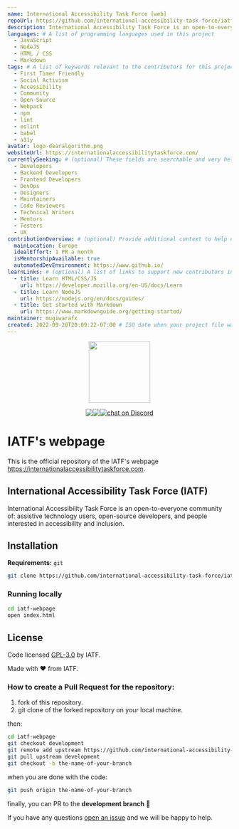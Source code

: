 ```yaml
---
name: International Accessibility Task Force [web]
repoUrl: https://github.com/international-accessibility-task-force/iatf-webpage
description: International Accessibility Task Force is an open-to-everyone community of assistive technology users, open-source developers, and people interested in accessibility and inclusion.
languages: # A list of programming languages used in this project
  - JavaScript
  - NodeJS
  - HTML / CSS
  - Markdown
tags: # A list of keywords relevant to the contributors for this project
  - First Timer Friendly
  - Social Activism
  - Accessibility
  - Community
  - Open-Source
  - Webpack
  - npm
  - lint
  - eslint
  - babel
  - a11y
avatar: logo-dearalgorithm.png
websiteUrl: https://internationalaccessibilitytaskforce.com/
currentlySeeking: # (optional) These fields are searchable and very helpful for contributors to match well with your project
  - Developers
  - Backend Developers
  - Frontend Developers
  - DevOps
  - Designers
  - Maintainers
  - Code Reviewers
  - Technical Writers
  - Mentors
  - Testers
  - UX
contributionOverview: # (optional) Provide additional context to help contributors match well with your project
  mainLocation: Europe
  idealEffort: 1 PR a month
  isMentorshipAvailable: true
  automatedDevEnvironment: https://www.github.io/
learnLinks: # (optional) A list of links to support new contributors in learning about your project and tech stack and culture / community
  - title: Learn HTML/CSS/JS
    url: https://developer.mozilla.org/en-US/docs/Learn
  - title: Learn NodeJS
    url: https://nodejs.org/en/docs/guides/
  - title: Get started with Markdown
    url: https://www.markdownguide.org/getting-started/
maintainer: mugiwarafx
created: 2022-09-20T20:09:22-07:00 # ISO date when your project file was added
---
```


<!-- Divide your content into sections using our handy shortcodes. Each section is optional -->

<Overview>

<p align="center">
    <img src="/projects/international-accessibility-task-force/logo-iatf.png"
        height="138">
</p>
<p align="center" style="display:flex; margin:auto; width:fit-content;">
    <a href="https://github.com/international-accessibility-task-force/iatf-webpage/graphs/contributors" alt="Contributors">
        <img src="https://img.shields.io/github/contributors/international-accessibility-task-force/iatf-webpage" /></a>
    <a href="https://github.com/international-accessibility-task-force/iatf-webpage/pulse" alt="Activity">
        <img src="https://img.shields.io/github/commit-activity/m/international-accessibility-task-force/iatf-webpage" /></a>
    <a href="https://discord.gg/D8brSJSpaZ">
        <img src="https://img.shields.io/discord/1014599739230130267?logo=discord"
            alt="chat on Discord"></a>
</p>

# IATF's webpage

This is the official repository of the IATF's webpage https://internationalaccessibilitytaskforce.com.

## International Accessibility Task Force (IATF)

International Accessibility Task Force is an open-to-everyone community of: assistive technology users, open-source developers, and people interested in accessibility and inclusion.

## Installation

**Requirements:** `git`

```sh
git clone https://github.com/international-accessibility-task-force/iatf-webpage.git
```

### Running locally

```sh
cd iatf-webpage
open index.html
```

## License
Code licensed [GPL-3.0](https://choosealicense.com/licenses/gpl-3.0/) by IATF.

Made with ❤️ from IATF.

</Overview>

<Contributing>

### How to create a Pull Request for the repository:

1. fork of this repository.
1. git clone of the forked repository on your local machine.

then:
```sh
cd iatf-webpage
git checkout development
git remote add upstream https://github.com/international-accessibility-task-force/iatf-webpage.git
git pull upstream development
git checkout -b the-name-of-your-branch
```

when you are done with the code:

```sh
git push origin the-name-of-your-branch
```

finally, you can PR to the **development branch** 🎉

If you have any questions [open an issue](https://github.com/international-accessibility-task-force/iatf-webpage/issues) and we will be happy to help.

</Contributing>